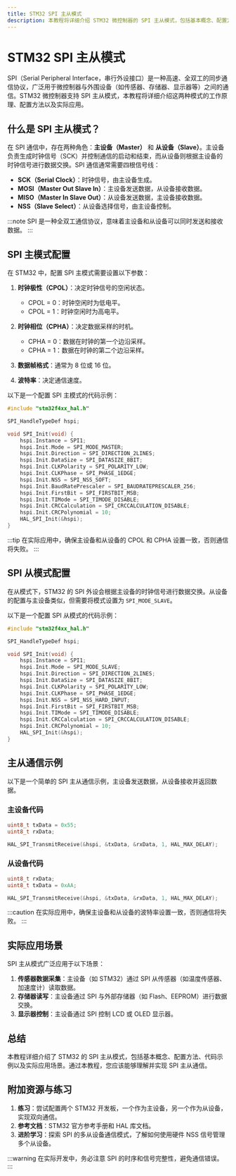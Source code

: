 ```yaml
---
title: STM32 SPI 主从模式
description: 本教程将详细介绍 STM32 微控制器的 SPI 主从模式，包括基本概念、配置方法、代码示例以及实际应用场景。适合初学者学习 SPI 通信的基础知识。
---
```


# STM32 SPI 主从模式

SPI（Serial Peripheral Interface，串行外设接口）是一种高速、全双工的同步通信协议，广泛用于微控制器与外围设备（如传感器、存储器、显示器等）之间的通信。STM32 微控制器支持 SPI 主从模式，本教程将详细介绍这两种模式的工作原理、配置方法以及实际应用。

## 什么是 SPI 主从模式？

在 SPI 通信中，存在两种角色：**主设备（Master）** 和 **从设备（Slave）**。主设备负责生成时钟信号（SCK）并控制通信的启动和结束，而从设备则根据主设备的时钟信号进行数据交换。SPI 通信通常需要四根信号线：

- **SCK（Serial Clock）**：时钟信号，由主设备生成。
- **MOSI（Master Out Slave In）**：主设备发送数据，从设备接收数据。
- **MISO（Master In Slave Out）**：从设备发送数据，主设备接收数据。
- **NSS（Slave Select）**：从设备选择信号，由主设备控制。

:::note
SPI 是一种全双工通信协议，意味着主设备和从设备可以同时发送和接收数据。
:::

## SPI 主模式配置

在 STM32 中，配置 SPI 主模式需要设置以下参数：

1. **时钟极性（CPOL）**：决定时钟信号的空闲状态。
   - CPOL = 0：时钟空闲时为低电平。
   - CPOL = 1：时钟空闲时为高电平。

2. **时钟相位（CPHA）**：决定数据采样的时机。
   - CPHA = 0：数据在时钟的第一个边沿采样。
   - CPHA = 1：数据在时钟的第二个边沿采样。

3. **数据帧格式**：通常为 8 位或 16 位。

4. **波特率**：决定通信速度。

以下是一个配置 SPI 主模式的代码示例：

```c
#include "stm32f4xx_hal.h"

SPI_HandleTypeDef hspi;

void SPI_Init(void) {
    hspi.Instance = SPI1;
    hspi.Init.Mode = SPI_MODE_MASTER;
    hspi.Init.Direction = SPI_DIRECTION_2LINES;
    hspi.Init.DataSize = SPI_DATASIZE_8BIT;
    hspi.Init.CLKPolarity = SPI_POLARITY_LOW;
    hspi.Init.CLKPhase = SPI_PHASE_1EDGE;
    hspi.Init.NSS = SPI_NSS_SOFT;
    hspi.Init.BaudRatePrescaler = SPI_BAUDRATEPRESCALER_256;
    hspi.Init.FirstBit = SPI_FIRSTBIT_MSB;
    hspi.Init.TIMode = SPI_TIMODE_DISABLE;
    hspi.Init.CRCCalculation = SPI_CRCCALCULATION_DISABLE;
    hspi.Init.CRCPolynomial = 10;
    HAL_SPI_Init(&hspi);
}
```

:::tip
在实际应用中，确保主设备和从设备的 CPOL 和 CPHA 设置一致，否则通信将失败。
:::

## SPI 从模式配置

在从模式下，STM32 的 SPI 外设会根据主设备的时钟信号进行数据交换。从设备的配置与主设备类似，但需要将模式设置为 `SPI_MODE_SLAVE`。

以下是一个配置 SPI 从模式的代码示例：

```c
#include "stm32f4xx_hal.h"

SPI_HandleTypeDef hspi;

void SPI_Init(void) {
    hspi.Instance = SPI1;
    hspi.Init.Mode = SPI_MODE_SLAVE;
    hspi.Init.Direction = SPI_DIRECTION_2LINES;
    hspi.Init.DataSize = SPI_DATASIZE_8BIT;
    hspi.Init.CLKPolarity = SPI_POLARITY_LOW;
    hspi.Init.CLKPhase = SPI_PHASE_1EDGE;
    hspi.Init.NSS = SPI_NSS_HARD_INPUT;
    hspi.Init.FirstBit = SPI_FIRSTBIT_MSB;
    hspi.Init.TIMode = SPI_TIMODE_DISABLE;
    hspi.Init.CRCCalculation = SPI_CRCCALCULATION_DISABLE;
    hspi.Init.CRCPolynomial = 10;
    HAL_SPI_Init(&hspi);
}
```

## 主从通信示例

以下是一个简单的 SPI 主从通信示例，主设备发送数据，从设备接收并返回数据。

### 主设备代码

```c
uint8_t txData = 0x55;
uint8_t rxData;

HAL_SPI_TransmitReceive(&hspi, &txData, &rxData, 1, HAL_MAX_DELAY);
```

### 从设备代码

```c
uint8_t rxData;
uint8_t txData = 0xAA;

HAL_SPI_TransmitReceive(&hspi, &txData, &rxData, 1, HAL_MAX_DELAY);
```

:::caution
在实际应用中，确保主设备和从设备的波特率设置一致，否则通信将失败。
:::

## 实际应用场景

SPI 主从模式广泛应用于以下场景：

1. **传感器数据采集**：主设备（如 STM32）通过 SPI 从传感器（如温度传感器、加速度计）读取数据。
2. **存储器读写**：主设备通过 SPI 与外部存储器（如 Flash、EEPROM）进行数据交换。
3. **显示器控制**：主设备通过 SPI 控制 LCD 或 OLED 显示器。

## 总结

本教程详细介绍了 STM32 的 SPI 主从模式，包括基本概念、配置方法、代码示例以及实际应用场景。通过本教程，您应该能够理解并实现 SPI 主从通信。

## 附加资源与练习

1. **练习**：尝试配置两个 STM32 开发板，一个作为主设备，另一个作为从设备，实现双向通信。
2. **参考文档**：STM32 官方参考手册和 HAL 库文档。
3. **进阶学习**：探索 SPI 的多从设备通信模式，了解如何使用硬件 NSS 信号管理多个从设备。

:::warning
在实际开发中，务必注意 SPI 的时序和信号完整性，避免通信错误。
:::
